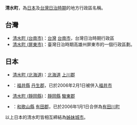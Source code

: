 '''清水町'''，為[[日本|日本]]及[[台灣日治時期|台灣日治時期]]的地方行政區名稱。

==台灣==
*[[清水町_(台南市)|清水町 (台南市)]]：[[台灣|台灣]] [[台南市|台南市]]，台灣日治時期行政區
*[[清水町_(屏東市)|清水町 (屏東市)]]：臺灣日治時期高雄州屏東市的一個行政區劃。

==日本==
*[[清水町_(北海道)|清水町 (北海道)]]：[[北海道|北海道]] [[上川郡_(十勝國)|上川郡]] 
*{{link-jp|清水町 (福井縣)|清水町 (福井県)}}：[[福井縣|福井縣]] [[丹生郡|丹生郡]]，已於2006年2月1日被併入[[福井市|福井市]]
*[[清水町_(靜岡縣)|清水町 (靜岡縣)]]：[[靜岡縣|靜岡縣]] [[駿東郡|駿東郡]]
*{{link-jp|清水町 (和歌山縣)|清水町 (和歌山県)}}：[[和歌山縣|和歌山縣]] [[有田郡|有田郡]]，已於2006年1月1日合併為[[有田川町|有田川町]]
以上日本的清水町皆相互締結為[[姊妹城市|姊妹城市]]。

{{disambig|S|Cat=三字亞洲地名消歧义}}